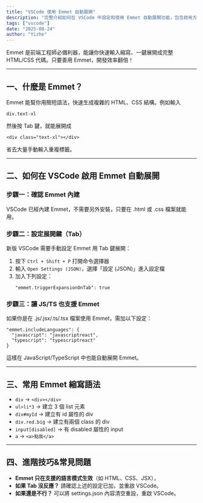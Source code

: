 ```yaml
---
title: "VSCode 使用 Emmet 自動展開"
description: "完整介紹如何在 VSCode 中設定和使用 Emmet 自動展開功能，包含啟用方法、常用縮寫語法、進階技巧與常見問題解決方案，讓前端開發效率翻倍提升。"
tags: ["vscode"]
date: "2025-08-24"
author: "Yizhe"
---
```


Emmet 是前端工程師必備利器，能讓你快速輸入縮寫、一鍵展開成完整 HTML/CSS 代碼。只要善用 Emmet，開發效率翻倍！

---

## 一、什麼是 Emmet？

Emmet 能幫你用簡短語法，快速生成複雜的 HTML、CSS 結構。例如輸入
```
div.text-xl
```
然後按 Tab 鍵，就能展開成
```
<div class="text-xl"></div>
```
省去大量手動輸入重複標籤。

---

## 二、如何在 VSCode 啟用 Emmet 自動展開

### 步驟一：確認 Emmet 內建

VSCode 已經內建 Emmet，不需要另外安裝，只要在 .html 或 .css 檔案就能用。

### 步驟二：設定展開鍵（Tab）

新版 VSCode 需要手動設定 Emmet 用 Tab 鍵展開：

1. 按下 `Ctrl + Shift + P` 打開命令選擇器
2. 輸入 `Open Settings (JSON)`，選擇「設定 (JSON)」進入設定檔
3. 加入下列設定：
   ```
   "emmet.triggerExpansionOnTab": true
   ```

### 步驟三：讓 JS/TS 也支援 Emmet

如果你是在 .js/.jsx/.ts/.tsx 檔案使用 Emmet，需加以下設定：
```
"emmet.includeLanguages": {
  "javascript": "javascriptreact",
  "typescript": "typescriptreact"
}
```
這樣在 JavaScript/TypeScript 中也能自動展開 Emmet。

---

## 三、常用 Emmet 縮寫語法

- `div` → `<div></div>`
- `ul>li*3` → 建立 3 個 list 元素
- `div#myId` → 建立有 id 屬性的 div
- `div.red.big` → 建立有兩個 class 的 div
- `input[disabled]` → 有 disabled 屬性的 input
- `a` → `<a>點我</a>`

---

## 四、進階技巧&常見問題

- **Emmet 只在支援的語言模式生效**（如 HTML、CSS、JSX），
- **如果 Tab 沒反應？** 請確認上述的設定已加，並重啟 VSCode。
- **如果還是不行？** 可以將 settings.json 內容清空重設，重啟 VSCode。